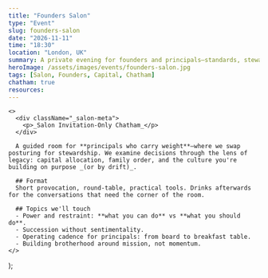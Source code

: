 ```yaml
---
title: "Founders Salon"
type: "Event"
slug: founders-salon
date: "2026-11-11"
time: "18:30"
location: "London, UK"
summary: A private evening for founders and principals—standards, stewardship, and long-arc thinking.
heroImage: /assets/images/events/founders-salon.jpg
tags: [Salon, Founders, Capital, Chatham]
chatham: true
resources:
---
```



    <>
      <div className="_salon-meta">
        <p>_Salon Invitation-Only Chatham_</p>
      </div>
      
      A guided room for **principals who carry weight**—where we swap posturing for stewardship. We examine decisions through the lens of legacy: capital allocation, family order, and the culture you're building on purpose _(or by drift)_.

      ## Format
      Short provocation, round-table, practical tools. Drinks afterwards for the conversations that need the corner of the room.

      ## Topics we'll touch
      - Power and restraint: **what you can do** vs **what you should do**.
      - Succession without sentimentality.
      - Operating cadence for principals: from board to breakfast table.
      - Building brotherhood around mission, not momentum.
    </>
  );
